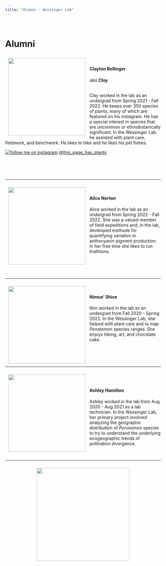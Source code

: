 ```yaml
---
title: "Alumni - Wessinger Lab"
---
```

<!--hello, this is an html comment--> 
<!--the title here NORMALLY controls the big text at the top of this web page as well as the title shown within the tab but I changed that so this title only controls the text within the tab for all .Rmds/.htmls (the change is coded within the in_header.html) because I wanted the information in the tab to say something different than the text at the top of each web page--> 
<br>
<!-- anything within carrots is html code that will by knitted into the .html output my knitting the .rmd-->
<!-- br means break and inserts an empty line, i think the size of the break is based on the default size of the body text-->

# Alumni
<!-- header 1, aka the large font that is centered at the top of the web page, best to leave a line between headers and other code, otherwise sometimes rmd won't format them correctly -->


<!--the code below indicates this is a code block containing code (within the ```) in the language css and we don't want this code to be echoed onto the website (echo=F)-->
<!--note: no comments can be made within the code block bc rmd is weird so all comments will be below the block and will occur below a comment out version of the thing excatly as it appears within the block,--> 
<!-- ```{css, echo=FALSE}
<!-- img { -->
<!--     width:  400px; -->
<!--     height: 400px; -->
<!--     padding: 10px; -->
<!--     object-fit: cover; -->
<!-- } -->
<!-- in this css code block the images called within the rest of this web page (with the html tag "img") are formatted to all be the same size (height:400px; and width:400px; means a square with a height and width of 400 pixels each) with 10 pixels of padding around it (padding: 10px; keeps from the text being too close to it)
object-fit: cover; defines how the actual image fits within the image container that is made by the height, width and padding commands above), this ensures that if the raw image is bigger or smaller than the set height and width, it will be resized to take up all available space while maintaining the right aspect ratio, if you don't like how one of the images looks here DO NOT CHANGE THIS instead crop the image differently -->
<!-- removing the above code from working bc I want to add in twitter images, this formatting will now be in each image itself instead of above-->

<img src="images/clay.jpg" width="250px" height="250px" align="left" style= "padding: 10px; object-fit: cover">
  
<br>

#### Clayton Bellinger 
###### aka **Clay**

Clay worked in the lab as an undergrad from Spring 2021 - Fall 2022. He keeps over 350 species of plants, many of which are featured on his instagram. He has a special interest in species that are uncommon or ethnobotanically significant. In the Wessinger Lab, he assisted with plant care, fieldwork, and benchwork. He likes to hike and he likes his pet fishes.

<a target="_blank" title="follow me on instagram" href="https://www.instagram.com/this_page_has_plants"><img alt="follow me on instagram" src="https://img.informer.com/icons/png/48/4583/4583368.png" border=0></a> @[this_page_has_plants](https://www.instagram.com/this_page_has_plants)

<br><br><br>

***

<img src="images/Alice.jpg" width="250px" height="250px" align="left" style= "padding: 10px; object-fit: cover">

<br>

#### Alice Norton

Alice worked in the lab as an undergrad from Spring 2022 - Fall 2022. She was a valued member of field expeditions and, in the lab, developed methods for quantifying variation in anthocyanin pigment production. In her free time she likes to run triathlons.

<br><br><br>

***

<img src="images/Nimue'.jpg" width="250px" height="250px" align="left" style= "padding: 10px; object-fit: cover">

<br>

#### Nimue' Shive

Nim worked in the lab as an undergrad from Fall 2020 - Spring 2022. In the Wessinger Lab, she helped with plant care and to map *Penstemon* species ranges. She enjoys hiking, art, and chocolate cake.

<br><br><br>

***

<img src="images/ashley.jpg" width="250px" height="250px" align="left" style= "padding: 10px; object-fit: cover">
<!-- this is html that calls the container "img" (styled above in css) and fills it with the image linked within the src="path/to/img/from/rproj/dir"
align="left" aligns this image to the LEFT of the screen 
height=400px and width=400px means a square with a height and width of 400 pixels each
style = everything that follows after this is css code 
"padding: 10px; gives 10 pixels of padding around it the image 
object-fit: cover;" defines how the actual image fits within the image container that is made by the height, width and padding commands above), this ensures that if the raw image is bigger or smaller than the set height and width, it will be resized to take up all available space while maintaining the right aspect ratio, if you don't like how one of the images looks here DO NOT CHANGE THIS instead crop the image differently-->

<br>
<br>
<!-- for each person, I currently have set the image (see above) then one break (this line) then their name as a h4 (see below)-->


#### Ashley Hamilton

Ashley worked in the lab from Aug 2020 - Aug 2021 as a lab technician. In the Wessinger Lab, her primary project involved analyzing the geographic distribution of *Penstemon* species to try to understand the underlying ecogeographic trends of pollination divergence.

<br> 

***


<center><img src="images/Wessinger_lab_logo_new.png" width="300px" height="300px" style= "padding: 10px; object-fit: cover"></center>
